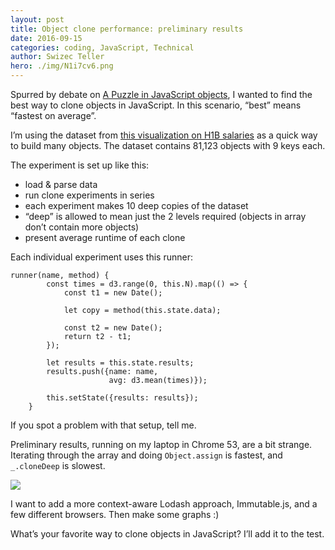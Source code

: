 ```yaml
---
layout: post
title: Object clone performance: preliminary results
date: 2016-09-15
categories: coding, JavaScript, Technical
author: Swizec Teller
hero: ./img/N1i7cv6.png
---
```


Spurred by debate on [A Puzzle in JavaScript objects](https://swizec.com/blog/a-puzzle-in-javascript-objects/swizec/7014), I wanted to find the best way to clone objects in JavaScript. In this scenario, “best” means “fastest on average”.

I’m using the dataset from [this visualization on H1B salaries](http://swizec.github.io/h1b-software-salaries/#2014-ca-engineer) as a quick way to build many objects. The dataset contains 81,123 objects with 9 keys each.

The experiment is set up like this:

-   load & parse data
-   run clone experiments in series
-   each experiment makes 10 deep copies of the dataset
-   “deep” is allowed to mean just the 2 levels required (objects in array don’t contain more objects)
-   present average runtime of each clone

Each individual experiment uses this runner:

    runner(name, method) {
            const times = d3.range(0, this.N).map(() => {
                const t1 = new Date();

                let copy = method(this.state.data);

                const t2 = new Date();
                return t2 - t1;
            });

            let results = this.state.results;
            results.push({name: name,
                          avg: d3.mean(times)});

            this.setState({results: results});
        }

If you spot a problem with that setup, tell me.

Preliminary results, running on my laptop in Chrome 53, are a bit strange. Iterating through the array and doing `Object.assign` is fastest, and `_.cloneDeep` is slowest.

![](./img/N1i7cv6.png)

I want to add a more context-aware Lodash approach, Immutable.js, and a few different browsers. Then make some graphs :)

What’s your favorite way to clone objects in JavaScript? I’ll add it to the test.
